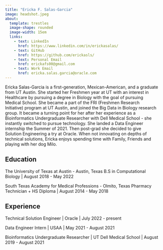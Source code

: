 ```yaml
---
title: "Ericka F. Salas-Garcia"
image: headshot.jpeg
about: 
  template: trestles
  image-shape: rounded
  image-width: 15em
  links:
    - text: LinkedIn
      href: https://www.linkedin.com/in/erickasalas/
    - text: GitHub
      href: https://github.com/erickasls/
    - text: Personal Email
      href: erickafs00@gmail.com
    - text: Work Email
      href: ericka.salas.garcia@oracle.com
---
```


Ericka Salas-Garcia is a first-generation, Mexican-American, and a graduate from UT Austin. She started her Freshmen year at UT with an interest in Healthcare by pursuing a degree in Biology with the goal of pursuing Medical School. She became a part of the FRI (Freshmen Research Initiative) program at UT Austin, and joined the Big Data in Biology research group. It became a turning point for her after her experience as a Bioinformatics Undergraduate Researcher with Dell Medical School - she instantly switched to pursue technology. She landed a Data Engineer internship the Summer of 2021. Then post-grad she decided to give Solution Engineering a try at Oracle. When not innovating on depths of technical solutions, Ericka enjoys spending time with Family, Friends and playing with her dog Milo.

## Education

The University of Texas at Austin - Austin, Texas
B.S in Computational Biology \| August 2018 - May 2022

South Texas Academy for Medical Professions - Olmito, Texas
Pharmacy Technician + HS Diploma \| August 2014 - May 2018

## Experience

Technical Solution Engineer \| Oracle \| July 2022 - present

Data Engineer Intern \| USAA \| May 2021 - August 2021

Bioinformatics Undergraduate Researcher \| UT Dell Medical School \| August 2019 - August 2021
